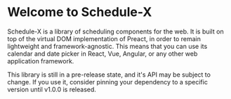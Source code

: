 # Welcome to Schedule-X

Schedule-X is a library of scheduling components for the web. It is built on top of the virtual DOM implementation
of Preact, in order to remain lightweight and framework-agnostic. This means
that you can use its calendar and date picker in React, Vue,
Angular, or any other web application framework.


<Callout type="info" emoji="💡">
  This library is still in a pre-release state, and it's API may be subject to
  change. If you use it, consider pinning your dependency to a specific version
  until v1.0.0 is released.
</Callout>
